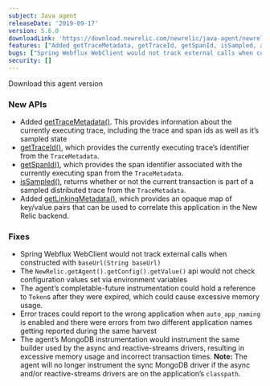 ```yaml
---
subject: Java agent
releaseDate: '2019-09-17'
version: 5.6.0
downloadLink: 'https://download.newrelic.com/newrelic/java-agent/newrelic-agent/5.6.0/'
features: ["Added getTraceMetadata, getTraceId, getSpanId, isSampled, and getLinkingMetadata APIs"]
bugs: ["Spring Webflux WebClient would not track external calls when constructed with baseUrl(String baseUrl)", "The NewRelic.getAgent().getConfig().getValue() api would not check configuration values set via environment variables", "completable-future instrumentation could hold a reference to Tokens after they were expired, which could cause excessive memory usage", "Error traces could report to the wrong application when auto_app_naming is enabled", "MongoDB instrumentation would instrument the same builder used by the async and reactive-streams drivers, resulting in excessive memory usage and incorrect transaction times"]
security: []
---
```

<ButtonGroup>
  <ButtonLink
    role="button"
    to="https://download.newrelic.com/newrelic/java-agent/newrelic-agent/5.6.0/"
    variant="primary"
  >
    Download this agent version
  </ButtonLink>
</ButtonGroup>

### New APIs

* Added [getTraceMetadata()](http://newrelic.github.io/java-agent-api/javadoc/com/newrelic/api/agent/Agent.html#getTraceMetadata()). This provides information about the currently executing trace, including the trace and span ids as well as it’s sampled state
* [getTraceId()](http://newrelic.github.io/java-agent-api/javadoc/com/newrelic/api/agent/TraceMetadata.html), which provides the currently executing trace’s identifier from the `TraceMetadata`.
* [getSpanId()](http://newrelic.github.io/java-agent-api/javadoc/com/newrelic/api/agent/TraceMetadata.html), which provides the span identifier associated with the currently executing span from the `TraceMetadata`.
* [isSampled()](http://newrelic.github.io/java-agent-api/javadoc/com/newrelic/api/agent/TraceMetadata.html), returns whether or not the current transaction is part of a sampled distributed trace from the `TraceMetadata`.
* Added [getLinkingMetadata()](http://newrelic.github.io/java-agent-api/javadoc/com/newrelic/api/agent/Agent.html#getLinkingMetadata()), which provides an opaque map of key/value pairs that can be used to correlate this application in the New Relic backend.

### Fixes

* Spring Webflux WebClient would not track external calls when constructed with `baseUrl(String baseUrl)`
* The `NewRelic.getAgent().getConfig().getValue()` api would not check configuration values set via environment variables
* The agent’s completable-future instrumentation could hold a reference to `Token`s after they were expired, which could cause excessive memory usage.
* Error traces could report to the wrong application when `auto_app_naming` is enabled and there were errors from two different application names getting reported during the same harvest
* The agent’s MongoDB instrumentation would instrument the same builder used by the async and reactive-streams drivers, resulting in excessive memory usage and incorrect transaction times. **Note:** The agent will no longer instrument the sync MongoDB driver if the async and/or reactive-streams drivers are on the application’s `classpath`.
